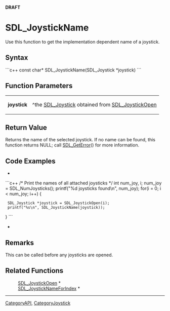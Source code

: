 <!-- pragma section-numbers off -->
<!-- pragma disable-camelcase -->
'''DRAFT'''

= SDL_JoystickName =
Use this function to get the implementation dependent name of a joystick.


== Syntax ==
```c++
const char* SDL_JoystickName(SDL_Joystick *joystick)
```

== Function Parameters ==
{|
|'''joystick'''
|^the [[SDL_Joystick]] obtained from [[SDL_JoystickOpen]] 
|}

== Return Value ==
Returns the name of the selected joystick.  If no name can be found, this function returns NULL; call [[SDL_GetError]]() for more information.

== Code Examples ==
*
```c++
/* Print the names of all attached joysticks */
int num_joy, i;
num_joy = SDL_NumJoysticks();
printf("%d joysticks found\n", num_joy);
for(i = 0; i < num_joy; i++)
{
  SDL_Joystick *joystick = SDL_JoystickOpen(i);
  printf("%s\n", SDL_JoystickName(joystick));
}
```
*

== Remarks ==
This can be called before any joysticks are opened.

== Related Functions ==
:[[SDL_JoystickOpen]] *
:[[SDL_JoystickNameForIndex]] *

----
[[CategoryAPI]], [[CategoryJoystick]]
